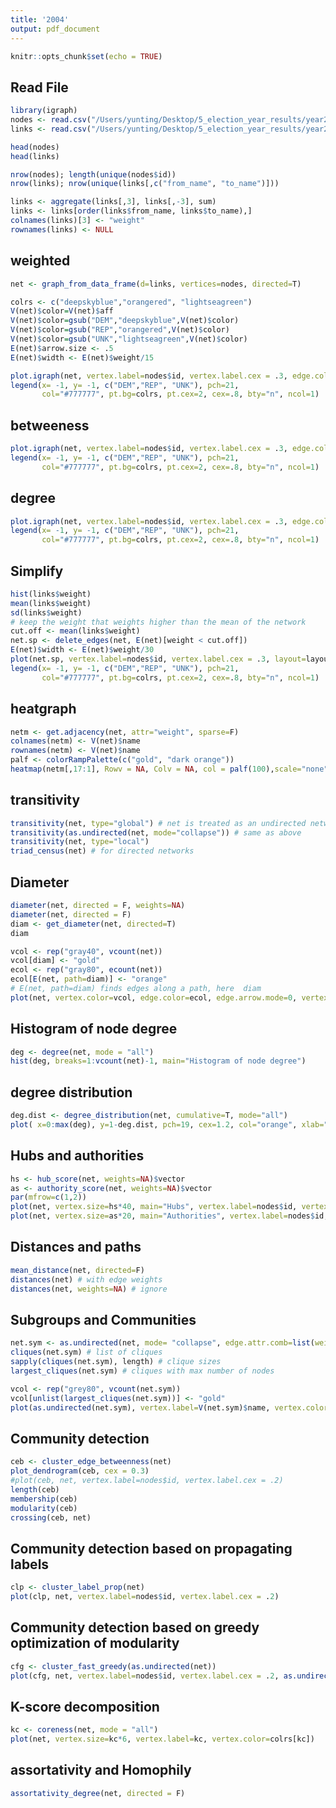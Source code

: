 ```yaml
---
title: '2004'
output: pdf_document
---
```


```r
knitr::opts_chunk$set(echo = TRUE)
```

## Read File

```r
library(igraph)
nodes <- read.csv("/Users/yunting/Desktop/5_election_year_results/year2004/nodes.csv", header=T, as.is=T)
links <- read.csv("/Users/yunting/Desktop/5_election_year_results/year2004/edges.csv", header=T, as.is=T)

head(nodes)
head(links)

nrow(nodes); length(unique(nodes$id))
nrow(links); nrow(unique(links[,c("from_name", "to_name")]))

links <- aggregate(links[,3], links[,-3], sum)
links <- links[order(links$from_name, links$to_name),]
colnames(links)[3] <- "weight"
rownames(links) <- NULL
```

## weighted
```r
net <- graph_from_data_frame(d=links, vertices=nodes, directed=T)

colrs <- c("deepskyblue","orangered", "lightseagreen")
V(net)$color=V(net)$aff
V(net)$color=gsub("DEM","deepskyblue",V(net)$color) 
V(net)$color=gsub("REP","orangered",V(net)$color) 
V(net)$color=gsub("UNK","lightseagreen",V(net)$color)
E(net)$arrow.size <- .5
E(net)$width <- E(net)$weight/15

plot.igraph(net, vertex.label=nodes$id, vertex.label.cex = .3, edge.color="orange")
legend(x= -1, y= -1, c("DEM","REP", "UNK"), pch=21,
       col="#777777", pt.bg=colrs, pt.cex=2, cex=.8, bty="n", ncol=1)
```

## betweeness
```r
plot.igraph(net, vertex.label=nodes$id, vertex.label.cex = .3, edge.color="orange", vertex.size=betweenness(net)*3 )
legend(x= -1, y= -1, c("DEM","REP", "UNK"), pch=21,
       col="#777777", pt.bg=colrs, pt.cex=2, cex=.8, bty="n", ncol=1)
```

## degree
```r
plot.igraph(net, vertex.label=nodes$id, vertex.label.cex = .3, edge.color="orange", vertex.size=degree(net)*2 )
legend(x= -1, y= -1, c("DEM","REP", "UNK"), pch=21,
       col="#777777", pt.bg=colrs, pt.cex=2, cex=.8, bty="n", ncol=1)
```

## Simplify
```r
hist(links$weight)
mean(links$weight)
sd(links$weight)
# keep the weight that weights higher than the mean of the network
cut.off <- mean(links$weight)
net.sp <- delete_edges(net, E(net)[weight < cut.off])
E(net)$width <- E(net)$weight/30
plot(net.sp, vertex.label=nodes$id, vertex.label.cex = .3, layout=layout.circle)
legend(x= -1, y= -1, c("DEM","REP", "UNK"), pch=21,
       col="#777777", pt.bg=colrs, pt.cex=2, cex=.8, bty="n", ncol=1)
```

## heatgraph
```r
netm <- get.adjacency(net, attr="weight", sparse=F)
colnames(netm) <- V(net)$name
rownames(netm) <- V(net)$name
palf <- colorRampPalette(c("gold", "dark orange"))
heatmap(netm[,17:1], Rowv = NA, Colv = NA, col = palf(100),scale="none", margins=c(10,10) )
```

## transitivity
```r
transitivity(net, type="global") # net is treated as an undirected network 
transitivity(as.undirected(net, mode="collapse")) # same as above 
transitivity(net, type="local")
triad_census(net) # for directed networks
```

## Diameter
```r
diameter(net, directed = F, weights=NA)
diameter(net, directed = F)
diam <- get_diameter(net, directed=T)
diam

vcol <- rep("gray40", vcount(net))
vcol[diam] <- "gold"
ecol <- rep("gray80", ecount(net))
ecol[E(net, path=diam)] <- "orange"
# E(net, path=diam) finds edges along a path, here  diam  
plot(net, vertex.color=vcol, edge.color=ecol, edge.arrow.mode=0, vertex.label=nodes$id, vertex.label.cex = .5)
```

## Histogram of node degree
```r
deg <- degree(net, mode = "all")
hist(deg, breaks=1:vcount(net)-1, main="Histogram of node degree")
```

## degree distribution
```r
deg.dist <- degree_distribution(net, cumulative=T, mode="all") 
plot( x=0:max(deg), y=1-deg.dist, pch=19, cex=1.2, col="orange", xlab="Degree", ylab="Cumulative Frequency")
```

## Hubs and authorities
```r
hs <- hub_score(net, weights=NA)$vector
as <- authority_score(net, weights=NA)$vector
par(mfrow=c(1,2))
plot(net, vertex.size=hs*40, main="Hubs", vertex.label=nodes$id, vertex.label.cex = .15)
plot(net, vertex.size=as*20, main="Authorities", vertex.label=nodes$id, vertex.label.cex = .15)
```

## Distances and paths
```r
mean_distance(net, directed=F)
distances(net) # with edge weights 
distances(net, weights=NA) # ignore
```

## Subgroups and Communities
```r
net.sym <- as.undirected(net, mode= "collapse", edge.attr.comb=list(weight="sum", "ignore"))
cliques(net.sym) # list of cliques 
sapply(cliques(net.sym), length) # clique sizes 
largest_cliques(net.sym) # cliques with max number of nodes

vcol <- rep("grey80", vcount(net.sym)) 
vcol[unlist(largest_cliques(net.sym))] <- "gold" 
plot(as.undirected(net.sym), vertex.label=V(net.sym)$name, vertex.color=vcol, vertex.label=nodes$id, vertex.label.cex = .3)
```

## Community detection
```r
ceb <- cluster_edge_betweenness(net) 
plot_dendrogram(ceb, cex = 0.3)
#plot(ceb, net, vertex.label=nodes$id, vertex.label.cex = .2)
length(ceb)
membership(ceb)
modularity(ceb)
crossing(ceb, net)
```

## Community detection based on propagating labels
```r
clp <- cluster_label_prop(net)
plot(clp, net, vertex.label=nodes$id, vertex.label.cex = .2)
```

## Community detection based on greedy optimization of modularity
```r
cfg <- cluster_fast_greedy(as.undirected(net))
plot(cfg, net, vertex.label=nodes$id, vertex.label.cex = .2, as.undirected(net))
```

## K-score decomposition
```r
kc <- coreness(net, mode = "all")
plot(net, vertex.size=kc*6, vertex.label=kc, vertex.color=colrs[kc])
```

## assortativity and Homophily
```r
assortativity_degree(net, directed = F)
```

